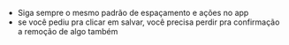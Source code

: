 






-   Siga sempre o mesmo padrão de espaçamento e ações no app
-   se você pediu pra clicar em salvar, você precisa perdir pra
    confirmação a remoção de algo também



